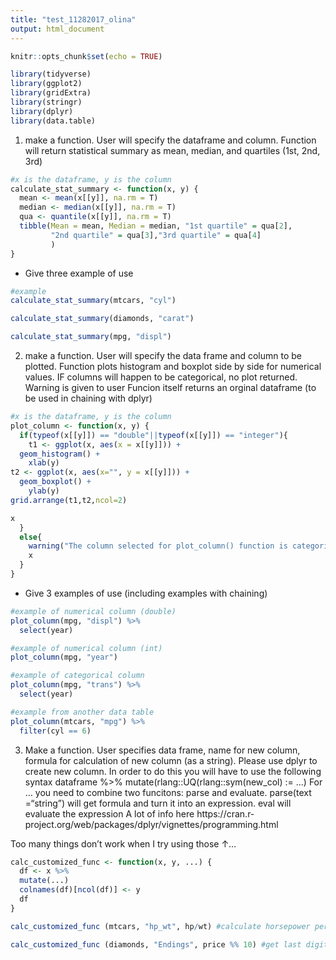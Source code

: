 ```yaml
---
title: "test_11282017_olina"
output: html_document
---
```


```r
knitr::opts_chunk$set(echo = TRUE)
```
```r
library(tidyverse)
library(ggplot2)
library(gridExtra)
library(stringr)
library(dplyr)
library(data.table)
```

1. make a function. User will specify the dataframe and column. 
Function will return statistical summary as mean, median, and quartiles (1st, 2nd, 3rd)

```r
#x is the dataframe, y is the column
calculate_stat_summary <- function(x, y) {
  mean <- mean(x[[y]], na.rm = T)
  median <- median(x[[y]], na.rm = T)
  qua <- quantile(x[[y]], na.rm = T)
  tibble(Mean = mean, Median = median, "1st quartile" = qua[2],
         "2nd quartile" = qua[3],"3rd quartile" = qua[4]
         )
}
```

- Give three example of use
```r
#example
calculate_stat_summary(mtcars, "cyl")
```
```r
calculate_stat_summary(diamonds, "carat")
```

```r
calculate_stat_summary(mpg, "displ")
```

2. make a function. User will specify the data frame and column to be plotted.
Function plots histogram and boxplot side by side for numerical values. 
	IF columns will happen to be categorical, no plot returned. Warning is given to user
Funcion itself returns an orginal dataframe (to be used in chaining with dplyr)
```r
#x is the dataframe, y is the column
plot_column <- function(x, y) {
  if(typeof(x[[y]]) == "double"||typeof(x[[y]]) == "integer"){
    t1 <- ggplot(x, aes(x = x[[y]])) +
  geom_histogram() +
    xlab(y)
t2 <- ggplot(x, aes(x="", y = x[[y]])) +
  geom_boxplot() +
    ylab(y)
grid.arrange(t1,t2,ncol=2)

x
  }
  else{
    warning("The column selected for plot_column() function is categorical!!")
    x
  }
}
```

- Give 3 examples of use (including examples with chaining)
```r
#example of numerical column (double)
plot_column(mpg, "displ") %>%
  select(year)
```
```r
#example of numerical column (int)
plot_column(mpg, "year") 
```
```r
#example of categorical column
plot_column(mpg, "trans") %>%
  select(year)
```

```r
#example from another data table
plot_column(mtcars, "mpg") %>%
  filter(cyl == 6)
```

3. Make a function. User specifies data frame, name for new column, formula for calculation of new column (as a string).
Please use dplyr to create new column. In order to do this you will have to use the following syntax
dataframe %>%
  mutate(rlang::UQ(rlang::sym(new_col) := ...) 
  For ... you need to combine two funcitons: parse and evaluate. parse(text ="string") will get formula and turn it into an expression.
  eval will evaluate the expression 
A lot of info here https://cran.r-project.org/web/packages/dplyr/vignettes/programming.html


Too many things don't work when I try using those ↑...


```r
calc_customized_func <- function(x, y, ...) {
  df <- x %>%
  mutate(...)
  colnames(df)[ncol(df)] <- y
  df
}
```

```r
calc_customized_func (mtcars, "hp_wt", hp/wt) #calculate horsepower per weight
```

```r
calc_customized_func (diamonds, "Endings", price %% 10) #get last digit of price
```











